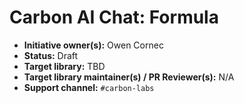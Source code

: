 
<Meta of={elementStories} />

# Carbon AI Chat: Formula

* **Initiative owner(s):** Owen Cornec
* **Status:** Draft
* **Target library:** TBD
* **Target library maintainer(s) / PR Reviewer(s):** N/A
* **Support channel:** `#carbon-labs`
